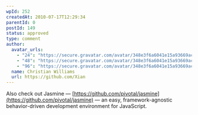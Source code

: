 ```yaml
---
wpId: 252
createdAt: 2010-07-17T12:29:34
parentId: 0
postId: 149
status: approved
type: comment
author:
  avatar_urls:
    - "24": "https://secure.gravatar.com/avatar/348e3f6a6041e15a93669acc4f4b1783?s=24&d=mm&r=g"
    - "48": "https://secure.gravatar.com/avatar/348e3f6a6041e15a93669acc4f4b1783?s=48&d=mm&r=g"
    - "96": "https://secure.gravatar.com/avatar/348e3f6a6041e15a93669acc4f4b1783?s=96&d=mm&r=g"
  name: Christian Williams
  url: https://github.com/Xian
---
```


Also check out Jasmine — [https://github.com/pivotal/jasmine](https://github.com/pivotal/jasmine) — an easy, framework-agnostic behavior-driven development environment for JavaScript.